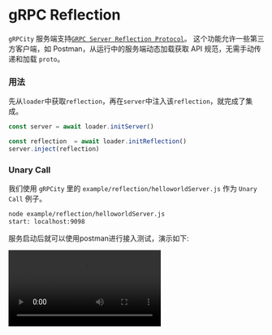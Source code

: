 
# gRPC Reflection

`gRPCity` 服务端支持[`GRPC Server Reflection Protocol`](https://github.com/grpc/grpc/blob/master/doc/server-reflection.md)。
这个功能允许一些第三方客户端，如 Postman，从运行中的服务端动态加载获取 API 规范，无需手动传递和加载 `proto`。

### 用法

先从`loader`中获取`reflection`，再在`server`中注入该`reflection`，就完成了集成。

```js {3,4}
const server = await loader.initServer()

const reflection  = await loader.initReflection()
server.inject(reflection)
```

### Unary Call

我们使用 `gRPCity` 里的 `example/reflection/helloworldServer.js` 作为 `Unary Call` 例子。

```bash filename="Terminal"
node example/reflection/helloworldServer.js
start: localhost:9098
```

服务启动后就可以使用postman进行接入测试，演示如下:

<Video src="/video/reflection-unary-call.mp4"/>

### Async Stream

我们使用 `gRPCity` 里的 `example/reflection/asyncStreamServer.js` 作为 `Async Stream` 例子。

```bash filename="Terminal"
node example/reflection/asyncStreamServer.js
start: localhost:9097
```

服务启动后就可以使用postman进行接入测试，演示如下:

**Client Stream**

<Video src="/video/reflection-client-stream.mp4"/>

**Server Stream**

<Video src="/video/reflection-server-stream.mp4"/>

**Bidi Stream**

<Video src="/video/reflection-bidi-stream.mp4"/>
